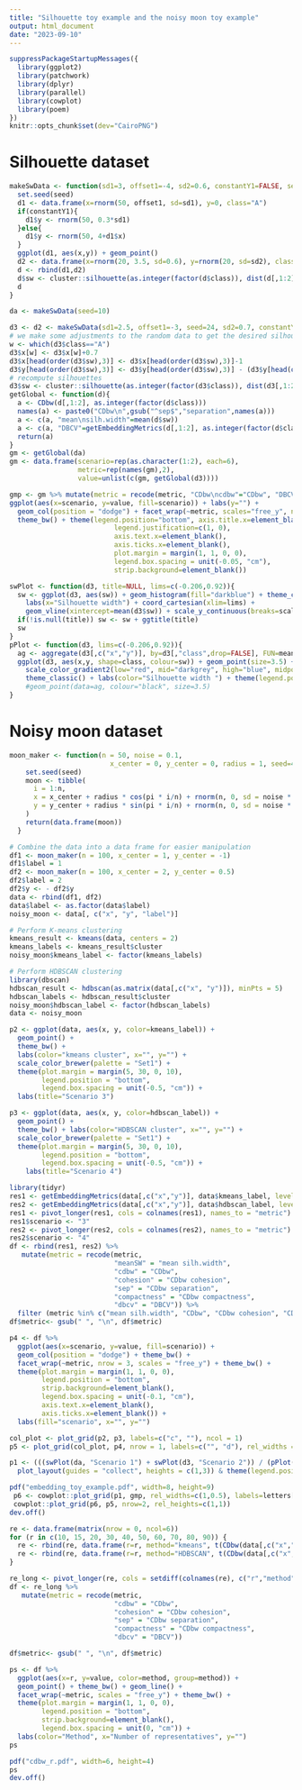 ```yaml
---
title: "Silhouette toy example and the noisy moon toy example"
output: html_document
date: "2023-09-10"
---
```


```r
suppressPackageStartupMessages({
  library(ggplot2)
  library(patchwork)
  library(dplyr)
  library(parallel)
  library(cowplot)
  library(poem)
})
knitr::opts_chunk$set(dev="CairoPNG")
```
# Silhouette dataset
```r
makeSwData <- function(sd1=3, offset1=-4, sd2=0.6, constantY1=FALSE, seed=1){
  set.seed(seed)
  d1 <- data.frame(x=rnorm(50, offset1, sd=sd1), y=0, class="A")
  if(constantY1){
    d1$y <- rnorm(50, 0.3*sd1)
  }else{
    d1$y <- rnorm(50, 4+d1$x)
  }
  ggplot(d1, aes(x,y)) + geom_point()
  d2 <- data.frame(x=rnorm(20, 3.5, sd=0.6), y=rnorm(20, sd=sd2), class="B")
  d <- rbind(d1,d2)
  d$sw <- cluster::silhouette(as.integer(factor(d$class)), dist(d[,1:2]))[,3]
  d
}

da <- makeSwData(seed=10)
```

```r
d3 <- d2 <- makeSwData(sd1=2.5, offset1=-3, seed=24, sd2=0.7, constantY1 = TRUE)
# we make some adjustments to the random data to get the desired silhouettes:
w <- which(d3$class=="A")
d3$x[w] <- d3$x[w]+0.7
d3$x[head(order(d3$sw),3)] <- d3$x[head(order(d3$sw),3)]-1
d3$y[head(order(d3$sw),3)] <- d3$y[head(order(d3$sw),3)] - (d3$y[head(order(d3$sw),3)]-0.3)/2
# recompute silhouettes
d3$sw <- cluster::silhouette(as.integer(factor(d3$class)), dist(d3[,1:2]))[,3]
getGlobal <- function(d){
  a <- CDbw(d[,1:2], as.integer(factor(d$class)))
  names(a) <- paste0("CDbw\n",gsub("^sep$","separation",names(a)))
  a <- c(a, "mean\nsilh.width"=mean(d$sw))
  a <- c(a, "DBCV"=getEmbeddingMetrics(d[,1:2], as.integer(factor(d$class)), metrics = c("dbcv"), level="dataset"))
  return(a)
}
gm <- getGlobal(da)
gm <- data.frame(scenario=rep(as.character(1:2), each=6),
                 metric=rep(names(gm),2),
                 value=unlist(c(gm, getGlobal(d3))))

gmp <- gm %>% mutate(metric = recode(metric, "CDbw\ncdbw"="CDbw", "DBCV.dbcv"="DBCV")) %>%
ggplot(aes(x=scenario, y=value, fill=scenario)) + labs(y="") +
  geom_col(position = "dodge") + facet_wrap(~metric, scales="free_y", ncol=2) + 
  theme_bw() + theme(legend.position="bottom", axis.title.x=element_blank(),
                          legend.justification=c(1, 0),
                          axis.text.x=element_blank(),
                          axis.ticks.x=element_blank(),
                          plot.margin = margin(1, 1, 0, 0), 
                          legend.box.spacing = unit(-0.05, "cm"),
                          strip.background=element_blank())

```

```r
swPlot <- function(d3, title=NULL, lims=c(-0.206,0.92)){
  sw <- ggplot(d3, aes(sw)) + geom_histogram(fill="darkblue") + theme_classic() + 
    labs(x="Silhouette width") + coord_cartesian(xlim=lims) +
    geom_vline(xintercept=mean(d3$sw)) + scale_y_continuous(breaks=scales::pretty_breaks(n = 4))
  if(!is.null(title)) sw <- sw + ggtitle(title)
  sw
}
pPlot <- function(d3, lims=c(-0.206,0.92)){
  ag <- aggregate(d3[,c("x","y")], by=d3[,"class",drop=FALSE], FUN=mean)
  ggplot(d3, aes(x,y, shape=class, colour=sw)) + geom_point(size=3.5) +
    scale_color_gradient2(low="red", mid="darkgrey", high="blue", midpoint = 0, limits=lims) + 
    theme_classic() + labs(color="Silhouette width ") + theme(legend.position = "bottom") #+
    #geom_point(data=ag, colour="black", size=3.5)
}
```


# Noisy moon dataset
```r
moon_maker <- function(n = 50, noise = 0.1,
                         x_center = 0, y_center = 0, radius = 1, seed=42) {
    set.seed(seed)
    moon <- tibble(
      i = 1:n,
      x = x_center + radius * cos(pi * i/n) + rnorm(n, 0, sd = noise * radius),
      y = y_center + radius * sin(pi * i/n) + rnorm(n, 0, sd = noise * radius),
    )
    return(data.frame(moon))
  }
```

```r
# Combine the data into a data frame for easier manipulation
df1 <- moon_maker(n = 100, x_center = 1, y_center = -1)
df1$label = 1
df2 <- moon_maker(n = 100, x_center = 2, y_center = 0.5)
df2$label = 2
df2$y <- - df2$y
data <- rbind(df1, df2)
data$label <- as.factor(data$label)
noisy_moon <- data[, c("x", "y", "label")]

# Perform K-means clustering
kmeans_result <- kmeans(data, centers = 2)
kmeans_labels <- kmeans_result$cluster
noisy_moon$kmeans_label <- factor(kmeans_labels)

# Perform HDBSCAN clustering
library(dbscan)
hdbscan_result <- hdbscan(as.matrix(data[,c("x", "y")]), minPts = 5)
hdbscan_labels <- hdbscan_result$cluster
noisy_moon$hdbscan_label <- factor(hdbscan_labels)
data <- noisy_moon
```

```r
p2 <- ggplot(data, aes(x, y, color=kmeans_label)) + 
  geom_point() +
  theme_bw() + 
  labs(color="kmeans cluster", x="", y="") + 
  scale_color_brewer(palette = "Set1") + 
  theme(plot.margin = margin(5, 30, 0, 10), 
        legend.position = "bottom",
        legend.box.spacing = unit(-0.5, "cm")) +
  labs(title="Scenario 3")

p3 <- ggplot(data, aes(x, y, color=hdbscan_label)) + 
  geom_point() +
  theme_bw() + labs(color="HDBSCAN cluster", x="", y="") + 
  scale_color_brewer(palette = "Set1") + 
  theme(plot.margin = margin(5, 30, 0, 10), 
        legend.position = "bottom",
        legend.box.spacing = unit(-0.5, "cm")) +
    labs(title="Scenario 4")
```

```r
library(tidyr)
res1 <- getEmbeddingMetrics(data[,c("x","y")], data$kmeans_label, level="dataset", metrics=c("meanSW", "cdbw", "cohesion", "compactness", "sep", "dbcv"))
res2 <- getEmbeddingMetrics(data[,c("x","y")], data$hdbscan_label, level="dataset", metrics=c("meanSW", "cdbw", "cohesion", "compactness", "sep", "dbcv"))
res1 <- pivot_longer(res1, cols = colnames(res1), names_to = "metric")
res1$scenario <- "3"
res2 <- pivot_longer(res2, cols = colnames(res2), names_to = "metric")
res2$scenario <- "4"
df <- rbind(res1, res2) %>% 
   mutate(metric = recode(metric, 
                          "meanSW" = "mean silh.width", 
                          "cdbw" = "CDbw", 
                          "cohesion" = "CDbw cohesion",
                          "sep" = "CDbw separation",
                          "compactness" = "CDbw compactness",
                          "dbcv" = "DBCV")) %>% 
  filter (metric %in% c("mean silh.width", "CDbw", "CDbw cohesion", "CDbw separation", "CDbw compactness", "DBCV")) 
df$metric<- gsub(" ", "\n", df$metric)

p4 <- df %>% 
  ggplot(aes(x=scenario, y=value, fill=scenario)) + 
  geom_col(position = "dodge") + theme_bw() + 
  facet_wrap(~metric, nrow = 3, scales = "free_y") + theme_bw() +
  theme(plot.margin = margin(1, 1, 0, 0), 
        legend.position = "bottom",
        strip.background=element_blank(),
        legend.box.spacing = unit(-0.1, "cm"),
        axis.text.x=element_blank(),
        axis.ticks.x=element_blank()) + 
  labs(fill="scenario", x="", y="")
```


```r
col_plot <- plot_grid(p2, p3, labels=c("c", ""), ncol = 1)
p5 <- plot_grid(col_plot, p4, nrow = 1, labels=c("", "d"), rel_widths = c(1, 0.5))
```


```r
p1 <- (((swPlot(da, "Scenario 1") + swPlot(d3, "Scenario 2")) / (pPlot(da) + pPlot(d3))) + 
  plot_layout(guides = "collect", heights = c(1,3)) & theme(legend.position = "bottom"))

pdf("embedding_toy_example.pdf", width=8, height=9)
 p6 <- cowplot::plot_grid(p1, gmp, rel_widths=c(1,0.5), labels=letters[1:2], scale=c(0.95, 1))
 cowplot::plot_grid(p6, p5, nrow=2, rel_heights=c(1,1))
dev.off()
```


```r
re <- data.frame(matrix(nrow = 0, ncol=6))
for (r in c(10, 15, 20, 30, 40, 50, 60, 70, 80, 90)) {
  re <- rbind(re, data.frame(r=r, method="kmeans", t(CDbw(data[,c("x","y")], as.integer(data$kmeans_label), r=r))))
  re <- rbind(re, data.frame(r=r, method="HDBSCAN", t(CDbw(data[,c("x","y")], as.integer(data$hdbscan_label), r=r))))
}

re_long <- pivot_longer(re, cols = setdiff(colnames(re), c("r","method")), names_to = "metric")
df <- re_long %>% 
   mutate(metric = recode(metric, 
                          "cdbw" = "CDbw", 
                          "cohesion" = "CDbw cohesion",
                          "sep" = "CDbw separation",
                          "compactness" = "CDbw compactness",
                          "dbcv" = "DBCV")) 

df$metric<- gsub(" ", "\n", df$metric)

ps <- df %>% 
  ggplot(aes(x=r, y=value, color=method, group=method)) + 
  geom_point() + theme_bw() + geom_line() +
  facet_wrap(~metric, scales = "free_y") + theme_bw() +
  theme(plot.margin = margin(1, 1, 0, 0), 
        legend.position = "bottom",
        strip.background=element_blank(),
        legend.box.spacing = unit(0, "cm")) + 
  labs(color="Method", x="Number of representatives", y="")
ps
```

```r
pdf("cdbw_r.pdf", width=6, height=4)
ps
dev.off()
```

```r

```

